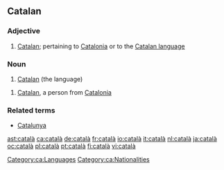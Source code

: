 ==Catalan==

===Adjective===
{{ca-adj|f=catalana|mpl=catalans|fpl=catalanes}}

# [[Catalan]]; pertaining to [[w:Catalonia|Catalonia]] or to the [[w:Catalan language|Catalan language]]

===Noun===
{{ca-noun-m-unc}}

# [[Catalan]] (the language)

{{ca-noun-mf|f=catalana|mpl=catalans|fpl=catalanes}}

# [[Catalan]], a person from [[w:Catalonia|Catalonia]]

===Related terms===
* [[Catalunya]]

[[Category:ca:Languages]]
[[Category:ca:Nationalities]]

[[ast:català]]
[[ca:català]]
[[de:català]]
[[fr:català]]
[[io:català]]
[[it:català]]
[[nl:català]]
[[ja:català]]
[[oc:català]]
[[pl:català]]
[[pt:català]]
[[fi:català]]
[[vi:català]]